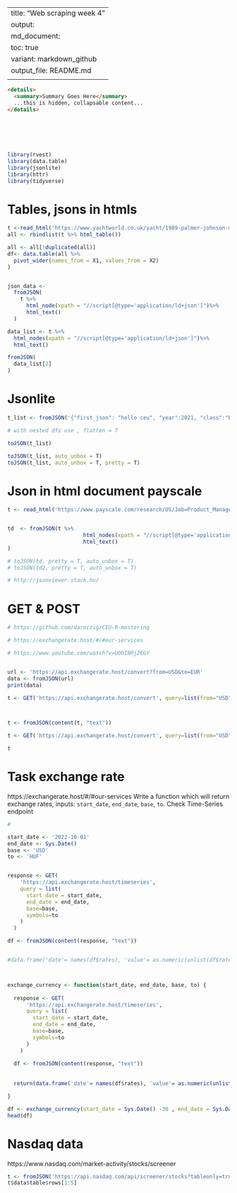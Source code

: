 
---
title: "Web scraping week 4"
output:
  md_document:
    toc: true
    variant: markdown_github
  output_file: README.md
<!-- output: html_document -->
---

```md

<details>
  <summary>Summary Goes Here</summary>
  ...this is hidden, collapsable content...
</details>
  
  

  
  
```

```r

library(rvest)
library(data.table)
library(jsonlite)
library(httr)
library(tidyverse)


```

# Tables, jsons in htmls
```r
t <-read_html('https://www.yachtworld.co.uk/yacht/1989-palmer-johnson-motorsailer-8587552/')
all <- rbindlist(t %>% html_table())

all <- all[!duplicated(all)]
df<- data.table(all %>%
  pivot_wider(names_from = X1, values_from = X2)
)


json_data <- 
  fromJSON(
    t %>%
      html_node(xpath = "//script[@type='application/ld+json']")%>%
      html_text()
  )

data_list <- t %>%
  html_nodes(xpath = "//script[@type='application/ld+json']")%>%
  html_text()

fromJSON(
  data_list[2]  
)

```








# Jsonlite
```r

t_list <- fromJSON('{"first_json": "hello ceu", "year":2021, "class":"BA"} ')

# with nested dfs use , flatten = T

toJSON(t_list)

toJSON(t_list, auto_unbox = T)
toJSON(t_list, auto_unbox = T, pretty = T)


```






# Json in html document payscale

```r
t <- read_html('https://www.payscale.com/research/US/Job=Product_Manager%2C_Software/Salary')


td  <- fromJSON(t %>%
                        html_nodes(xpath = "//script[@type='application/json']")%>%
                        html_text()
)

# toJSON(td, pretty = T, auto_unbox = T)
# toJSON(td2, pretty = T, auto_unbox = T)

# http://jsonviewer.stack.hu/

```


# GET & POST
```r
# https://github.com/daroczig/CEU-R-mastering

# https://exchangerate.host/#/#our-services

# https://www.youtube.com/watch?v=UObINRj2EGY


url <- 'https://api.exchangerate.host/convert?from=USD&to=EUR'
data <- fromJSON(url)
print(data)

t <- GET('https://api.exchangerate.host/convert', query=list(from="USD", to="EUR"))



t <- fromJSON(content(t, "text"))

t <- GET('https://api.exchangerate.host/convert', query=list(from="USD", to="EUR"), verbose(info = T))

t
```

# Task exchange rate
https://exchangerate.host/#/#our-services
Write a function which will return exchange rates, inputs: `start_date`, `end_date`, `base`, `to`. Check Time-Series endpoint
```r

# 

start_date <- '2022-10-01'
end_date <- Sys.Date()
base <- 'USD'
to <- 'HUF'


response <- GET(
    'https://api.exchangerate.host/timeseries',
    query = list(
      start_date = start_date,
      end_date = end_date,
      base=base,
      symbols=to
    )
  )

df <- fromJSON(content(response, "text"))


#data.frame('date'= names(df$rates), 'value'= as.numeric(unlist(df$rates)))



exchange_currency <- function(start_date, end_date, base, to) {
  
  response <- GET(
      'https://api.exchangerate.host/timeseries',
      query = list(
        start_date = start_date,
        end_date = end_date,
        base=base,
        symbols=to
      )
    )
  
  df <- fromJSON(content(response, "text"))
  
  
  return(data.frame('date'= names(df$rates), 'value'= as.numeric(unlist(df$rates))))

}
```


```r
df <- exchange_currency(start_date = Sys.Date() -30 , end_date = Sys.Date(), base = 'USD', to = "HUF")
head(df)
```


# Nasdaq data
https://www.nasdaq.com/market-activity/stocks/screener
```r

t <- fromJSON('https://api.nasdaq.com/api/screener/stocks?tableonly=true&limit=25&offset=150')
t$data$table$rows[1:5]


```



